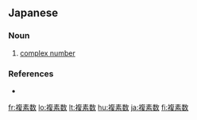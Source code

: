 ==Japanese==
{{ja-kanjitab|ふく|そ|すう|yomi=on}}

===Noun===
{{ja-noun|ふくそすう}}

# {{lb|ja|complex analysis|sort=ふくそすう}} [[complex number]]

===References===
* {{R:Shogakukan}}

[[fr:複素数]]
[[lo:複素数]]
[[lt:複素数]]
[[hu:複素数]]
[[ja:複素数]]
[[fi:複素数]]